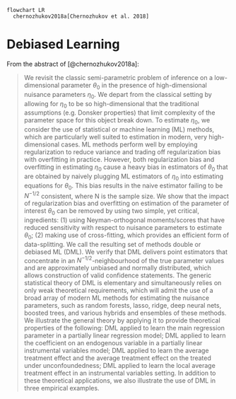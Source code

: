 ```mermaid
flowchart LR
  chernozhukov2018a[Chernozhukov et al. 2018]
```

# Debiased Learning

From the abstract of [@chernozhukov2018a]:

> We revisit the classic semi-parametric problem of inference on a low-dimensional parameter $\theta_0$ in the presence of high-dimensional nuisance parameters $\eta_0$. We depart from the classical setting by allowing for $\eta_0$ to be so high-dimensional that the traditional assumptions (e.g. Donsker properties) that limit complexity of the parameter space for this object break down. To estimate $\eta_0$, we consider the use of statistical or machine learning (ML) methods, which are particularly well suited to estimation in modern, very high-dimensional cases. ML methods perform well by employing regularization to reduce variance and trading off regularization bias with overfitting in practice. However, both regularization bias and overfitting in estimating $\eta_0$ cause a heavy bias in estimators of $\theta_0$ that are obtained by naively plugging ML estimators of $\eta_0$ into estimating equations for $\theta_0$. This bias results in the naive estimator failing to be $N^{−1/2}$ consistent, where N is the sample size. We show that the impact of regularization bias and overfitting on estimation of the parameter of interest $\theta_0$ can be removed by using two simple, yet critical, ingredients: (1) using Neyman-orthogonal moments/scores that have reduced sensitivity with respect to nuisance parameters to estimate $\theta_0$; (2) making use of cross-fitting, which provides an efficient form of data-splitting. We call the resulting set of methods double or debiased ML (DML). We verify that DML delivers point estimators that concentrate in an $N^{−1/2}$-neighbourhood of the true parameter values and are approximately unbiased and normally distributed, which allows construction of valid confidence statements. The generic statistical theory of DML is elementary and simultaneously relies on only weak theoretical requirements, which will admit the use of a broad array of modern ML methods for estimating the nuisance parameters, such as random forests, lasso, ridge, deep neural nets, boosted trees, and various hybrids and ensembles of these methods. We illustrate the general theory by applying it to provide theoretical properties of the following: DML applied to learn the main regression parameter in a partially linear regression model; DML applied to learn the coefficient on an endogenous variable in a partially linear instrumental variables model; DML applied to learn the average treatment effect and the average treatment effect on the treated under unconfoundedness; DML applied to learn the local average treatment effect in an instrumental variables setting. In addition to these theoretical applications, we also illustrate the use of DML in three empirical examples.
